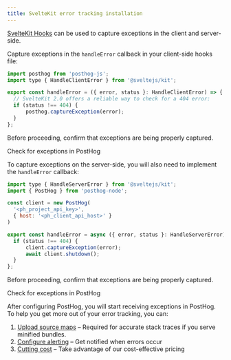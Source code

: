 ```yaml
---
title: SvelteKit error tracking installation
---
```




<Steps>
<Step title="Installing PostHog" subtitle="Your goal in this step: Install the PostHog SvelteKit SDK." badge="required">

<SvelteInstallClient />
<SvelteInstallServer />

</Step>

<Step title="Setting up client-side exception capture" subtitle="Your goal in this step: Capture exceptions in the client-side." badge="required">

[SvelteKit Hooks](https://svelte.dev/docs/kit/hooks) can be used to capture exceptions in the client and server-side.

Capture exceptions in the `handleError` callback in your client-side hooks file:

```js file=src/hooks.client.js
import posthog from 'posthog-js';
import type { HandleClientError } from '@sveltejs/kit';

export const handleError = ({ error, status }: HandleClientError) => {
  // SvelteKit 2.0 offers a reliable way to check for a 404 error:
  if (status !== 404) {
      posthog.captureException(error);
  }
};
```

</Step>

<Step checkpoint title="Verify client-side exceptions" subtitle="Confirm exceptions are being properly captured">

Before proceeding, confirm that exceptions are being properly captured.

<div className="mt-4 mb-2">
  <CallToAction type="primary" to="https://us.posthog.com/activity/explore">
    Check for exceptions in PostHog
  </CallToAction>
</div>

</Step>

<Step title="Setting up server-side exception capture" subtitle="Your goal in this step: Capture exceptions in the server-side." badge="required">

To capture exceptions on the server-side, you will also need to implement the `handleError` callback:

```js file=src/hooks.server.ts
import type { HandleServerError } from '@sveltejs/kit';
import { PostHog } from 'posthog-node';

const client = new PostHog(
  '<ph_project_api_key>',
  { host: '<ph_client_api_host>' }
)

export const handleError = async ({ error, status }: HandleServerError) => {
  if (status !== 404) {
      client.captureException(error);
      await client.shutdown();
  }
};
```

</Step>

<Step checkpoint title="Verify server-side exceptions" subtitle="Confirm exceptions are being properly captured">

Before proceeding, confirm that exceptions are being properly captured.

<div className="mt-4 mb-2">
  <CallToAction type="primary" to="https://us.posthog.com/activity/explore">
    Check for exceptions in PostHog
  </CallToAction>
</div>

</Step>

<Step title="Next steps">

After configuring PostHog, you will start receiving exceptions in PostHog. To help you get more out of your error tracking, you can:

1. [Upload source maps](/docs/error-tracking/upload-source-maps) – Required for accurate stack traces if you serve minified bundles.
2. [Configure alerting](/docs/error-tracking/alerts) – Get notified when errors occur
3. [Cutting cost](/docs/error-tracking/cutting-costs) – Take advantage of our cost-effective pricing

</Step>
</Steps> 